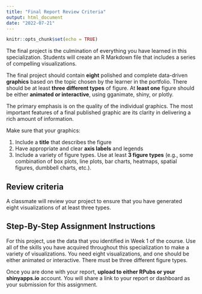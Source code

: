 ```yaml
---
title: "Final Report Review Criteria"
output: html_document
date: "2022-07-21"
---
```


```r
knitr::opts_chunk$set(echo = TRUE)
```

The final project is the culmination of everything you have learned in this
specialization. Students will create an R Markdown file that includes a series
of compelling visualizations.

The final project should contain **eight** polished and complete data-driven
**graphics** based on the topic chosen by the learner in the portfolio. There
should be at least **three different types** of figure. At **least one** figure should
be either **animated or interactive**, using gganimate, shiny, or plotly.

The primary emphasis is on the quality of the individual graphics. The most
important features of a final published graphic are its clarity in delivering a
rich amount of information. 

Make sure that your graphics:

1. Include a **title** that describes the figure
2. Have appropriate and clear **axis labels** and legends
3. Include a variety of figure types. Use at least **3 figure types** (e.g., some
   combination of box plots, line plots, bar charts, heatmaps, spatial figures,
   dumbbell charts, etc.).

## Review criteria

A classmate will review your project to ensure that you have generated eight
visualizations of at least three types.

## Step-By-Step Assignment Instructions

For this project, use the data that you identified in Week 1 of the course.
Use all of the skills you have acquired throughout this specialization to make
a variety of visualizations. You need eight visualizations, and one should be
either animated or interactive. There must be three different figure types. 

Once you are done with your report, **upload to either RPubs or your shinyapps.io**
account. You will share a link to your report or dashboard as your submission
for this assignment.

